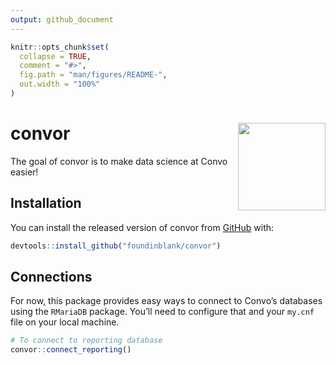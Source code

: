 ```yaml
---
output: github_document
---
```


<!-- README.md is generated from README.Rmd. Please edit that file -->

```r
knitr::opts_chunk$set(
  collapse = TRUE,
  comment = "#>",
  fig.path = "man/figures/README-",
  out.width = "100%"
)
```
# convor <img src="man/figures/logo.png" align="right" height=140/>

The goal of convor is to make data science at Convo easier!

## Installation

You can install the released version of convor from [GitHub](https://github.com/foundinblank/convor) with:

``` r
devtools::install_github("foundinblank/convor")
```

## Connections

For now, this package provides easy ways to connect to Convo's databases using the `RMariaDB` package. You'll need to configure that and your `my.cnf` file on your local machine. 

```r
# To connect to reporting database
convor::connect_reporting()
```



